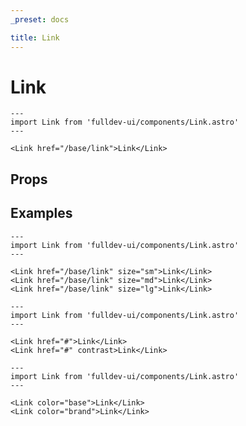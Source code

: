 ```yaml
---
_preset: docs

title: Link
---
```


# Link


```astro live
---
import Link from 'fulldev-ui/components/Link.astro'
---

<Link href="/base/link">Link</Link>
```

## Props

<PropsTable />

## Examples

```astro live
---
import Link from 'fulldev-ui/components/Link.astro'
---

<Link href="/base/link" size="sm">Link</Link>
<Link href="/base/link" size="md">Link</Link>
<Link href="/base/link" size="lg">Link</Link>
```

```astro live
---
import Link from 'fulldev-ui/components/Link.astro'
---

<Link href="#">Link</Link>
<Link href="#" contrast>Link</Link>
```

```astro live
---
import Link from 'fulldev-ui/components/Link.astro'
---

<Link color="base">Link</Link>
<Link color="brand">Link</Link>
```
